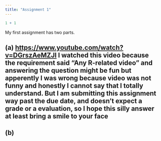 ```yaml
---
title: "Assignment 1"
---
```


```r
1 + 1
```

My first assignment has two parts.

## (a)  <https://www.youtube.com/watch?v=DGrszAeMZJI> I watched this video because the requirement said "Any R-related video" and answering the question might be fun but apperently I was wrong because video was not funny and honestly I cannot say that I totally understand. But I am submitting this assignment way past the due date, and doesn't expect a grade or a evaluation, so I hope this silly answer at least bring a smile to your face

## (b)
